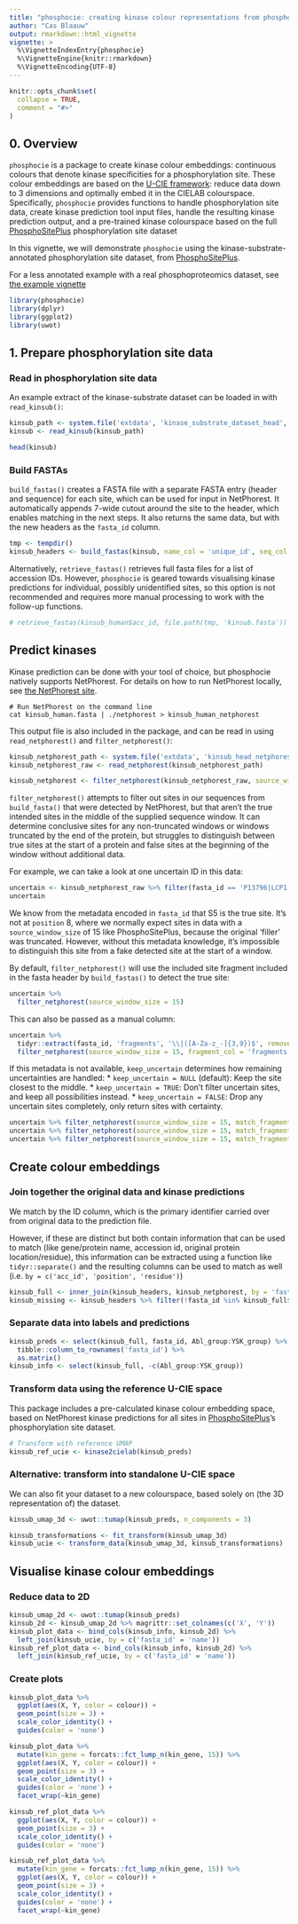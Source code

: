 ```yaml
---
title: "phosphocie: creating kinase colour representations from phosphosites"
author: "Cas Blaauw"
output: rmarkdown::html_vignette
vignette: >
  %\VignetteIndexEntry{phosphocie}
  %\VignetteEngine{knitr::rmarkdown}
  %\VignetteEncoding{UTF-8}
---
```


```r
knitr::opts_chunk$set(
  collapse = TRUE,
  comment = "#>"
)
```

## 0. Overview
`phosphocie` is a package to create kinase colour embeddings: continuous colours that 
denote kinase specificities for a phosphorylation site. These colour embeddings are
based on the [U-CIE framework](https://doi.org/10.1101/2021.12.02.470966):
reduce data down to 3 dimensions and optimally embed it in the CIELAB colourspace.
Specifically, `phosphocie` provides functions to handle phosphorylation site data,
create kinase prediction tool input files, handle the resulting kinase prediction output,
and a pre-trained kinase colourspace based on the full 
[PhosphoSitePlus](https://www.phosphosite.org/) phosphorylation site dataset

In this vignette, we will demonstrate `phosphocie` using the kinase-substrate-annotated 
phosphorylation site dataset, from [PhosphoSitePlus](https://www.phosphosite.org/). 

For a less annotated example with a real phosphoproteomics dataset, see [the example vignette](example.html)

```r
library(phosphocie)
library(dplyr)
library(ggplot2)
library(uwot)
```

## 1. Prepare phosphorylation site data
### Read in phosphorylation site data


An example extract of the kinase-substrate dataset can be loaded in with `read_kinsub()`:

```r
kinsub_path <- system.file('extdata', 'kinase_substrate_dataset_head', package = 'phosphocie')
kinsub <- read_kinsub(kinsub_path)

head(kinsub)
```

### Build FASTAs
`build_fastas()` creates a FASTA file with a separate FASTA entry (header and sequence)
for each site, which can be used for input in NetPhorest. It automatically appends 7-wide cutout
around the site to the header, which enables matching in the next steps. 
It also returns the same data, but with the new headers as the `fasta_id` column.

```r
tmp <- tempdir()
kinsub_headers <- build_fastas(kinsub, name_col = 'unique_id', seq_col = 'fragment_15', path = file.path(tmp, 'kinsub_peptides.fasta'))
```

Alternatively, `retrieve_fastas()` retrieves full fasta files for a list of accession IDs.
However, `phosphocie` is geared towards visualising kinase predictions for individual, 
possibly unidentified sites, so this option is not recommended and requires more manual processing
to work with the follow-up functions.

```r
# retrieve_fastas(kinsub_human$acc_id, file.path(tmp, 'kinsub.fasta'))
```

## Predict kinases

Kinase prediction can be done with your tool of choice, but phosphocie natively supports
NetPhorest. For details on how to run NetPhorest locally, see [the NetPhorest site](http://netphorest.info/download.shtml).

```{}
# Run NetPhorest on the command line
cat kinsub_human.fasta | ./netphorest > kinsub_human_netphorest
```

This output file is also included in the package, and can be read in using 
`read_netphorest()` and `filter_netphorest()`:
```r
kinsub_netphorest_path <- system.file('extdata', 'kinsub_head_netphorest', package = 'phosphocie')
kinsub_netphorest_raw <- read_netphorest(kinsub_netphorest_path) 

kinsub_netphorest <- filter_netphorest(kinsub_netphorest_raw, source_window_size = 15)
```

`filter_netphorest()` attempts to filter out sites in our sequences from `build_fasta()` 
that were detected by NetPhorest, but that aren't the true intended sites in the middle
of the supplied sequence window. 
It can determine conclusive sites for any non-truncated windows or windows truncated by the 
end of the protein, but struggles to distinguish between true sites at the start of a protein
and false sites at the beginning of the window without additional data.

For example, we can take a look at one uncertain ID in this data:
```r
uncertain <- kinsub_netphorest_raw %>% filter(fasta_id == 'P13796|LCP1|L-plastin|S5|ARGSVSD')
uncertain
```

We know from the metadata encoded in `fasta_id` that S5 is the true site.
It's not at `position` 8, where we normally expect sites in data with a `source_window_size`
of 15 like PhosphoSitePlus, because the original 'filler' was truncated.
However, without this metadata knowledge, it's impossible to distinguish this site
from a fake detected site at the start of a window.

By default, `filter_netphorest()` will use the included site fragment included in the
fasta header by `build_fastas()` to detect the true site:

```r
uncertain %>%
  filter_netphorest(source_window_size = 15)
```

This can also be passed as a manual column:

```r
uncertain %>%
  tidyr::extract(fasta_id, 'fragments', '\\|([A-Za-z_-]{3,9})$', remove = FALSE) %>% 
  filter_netphorest(source_window_size = 15, fragment_col = 'fragments')
```


If this metadata is not available, `keep_uncertain` determines how remaining uncertainties are handled:
* `keep_uncertain = NULL` (default): Keep the site closest to the middle.
* `keep_uncertain = TRUE`: Don't filter uncertain sites, and keep all possibilities instead.
* `keep_uncertain = FALSE`: Drop any uncertain sites completely, only return sites with certainty.

```r
uncertain %>% filter_netphorest(source_window_size = 15, match_fragments = FALSE, keep_uncertain = NULL)
uncertain %>% filter_netphorest(source_window_size = 15, match_fragments = FALSE, keep_uncertain = TRUE)
uncertain %>% filter_netphorest(source_window_size = 15, match_fragments = FALSE, keep_uncertain = FALSE)
```


## Create colour embeddings

### Join together the original data and kinase predictions

We match by the ID column, which is the primary identifier carried over from original data
to the prediction file. 

However, if these are distinct but both contain information that can
be used to match (like gene/protein name, accession id, original protein location/residue), 
this information can be extracted using a function like `tidyr::separate()` and the resulting
columns can be used to match as well (i.e. `by = c('acc_id', 'position', 'residue')`)

```r
kinsub_full <- inner_join(kinsub_headers, kinsub_netphorest, by = 'fasta_id') 
kinsub_missing <- kinsub_headers %>% filter(!fasta_id %in% kinsub_full$fasta_id) # Data for which no prediction could be recovered
```

### Separate data into labels and predictions

```r
kinsub_preds <- select(kinsub_full, fasta_id, Abl_group:YSK_group) %>% 
  tibble::column_to_rownames('fasta_id') %>% 
  as.matrix()
kinsub_info <- select(kinsub_full, -c(Abl_group:YSK_group))
```

### Transform data using the reference U-CIE space

This package includes a pre-calculated kinase colour embedding space, based on 
NetPhorest kinase predictions for all sites in [PhosphoSitePlus](https://www.phosphosite.org/)'s
phosphorylation site dataset.

```r
# Transform with reference UMAP
kinsub_ref_ucie <- kinase2cielab(kinsub_preds)
```

### Alternative: transform into standalone U-CIE space

We can also fit your dataset to a new colourspace, based solely on (the 3D representation of) the dataset.
```r
kinsub_umap_3d <- uwot::tumap(kinsub_preds, n_components = 3)

kinsub_transformations <- fit_transform(kinsub_umap_3d)
kinsub_ucie <- transform_data(kinsub_umap_3d, kinsub_transformations)
```


## Visualise kinase colour embeddings

### Reduce data to 2D
```r
kinsub_umap_2d <- uwot::tumap(kinsub_preds)
kinsub_2d <- kinsub_umap_2d %>% magrittr::set_colnames(c('X', 'Y'))
kinsub_plot_data <- bind_cols(kinsub_info, kinsub_2d) %>% 
  left_join(kinsub_ucie, by = c('fasta_id' = 'name'))
kinsub_ref_plot_data <- bind_cols(kinsub_info, kinsub_2d) %>% 
  left_join(kinsub_ref_ucie, by = c('fasta_id' = 'name'))
```

### Create plots
```r
kinsub_plot_data %>% 
  ggplot(aes(X, Y, color = colour)) + 
  geom_point(size = 3) + 
  scale_color_identity() + 
  guides(color = 'none')

kinsub_plot_data %>% 
  mutate(kin_gene = forcats::fct_lump_n(kin_gene, 15)) %>% 
  ggplot(aes(X, Y, color = colour)) + 
  geom_point(size = 3) + 
  scale_color_identity() + 
  guides(color = 'none') + 
  facet_wrap(~kin_gene)

kinsub_ref_plot_data %>% 
  ggplot(aes(X, Y, color = colour)) + 
  geom_point(size = 3) + 
  scale_color_identity() + 
  guides(color = 'none')

kinsub_ref_plot_data %>% 
  mutate(kin_gene = forcats::fct_lump_n(kin_gene, 15)) %>% 
  ggplot(aes(X, Y, color = colour)) + 
  geom_point(size = 3) + 
  scale_color_identity() + 
  guides(color = 'none') + 
  facet_wrap(~kin_gene)
```

